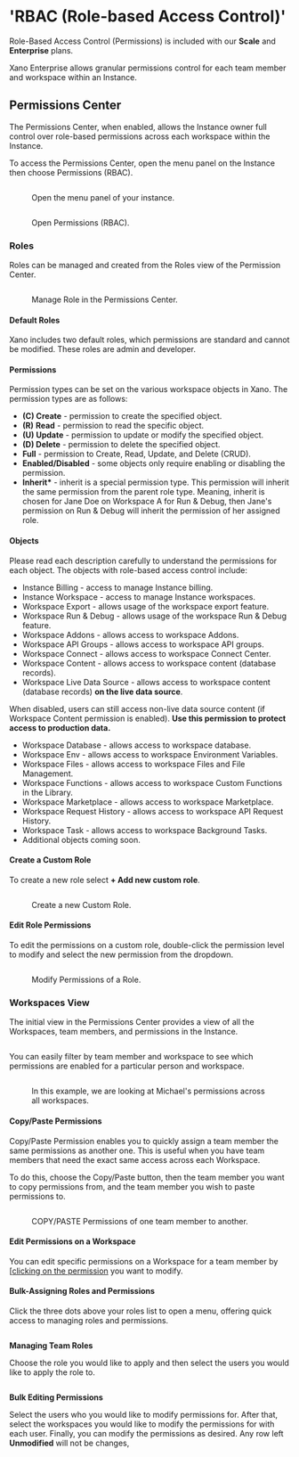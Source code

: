 # 'RBAC (Role-based Access Control)'

<Success>

Role-Based Access Control (Permissions) is included with our **Scale** and **Enterprise** plans.&#x20;

</Success>

Xano Enterprise allows granular permissions control for each team member and workspace within an Instance.

## Permissions Center

The Permissions Center, when enabled, allows the Instance owner full control over role-based permissions across each workspace within the Instance.

To access the Permissions Center, open the menu panel on the Instance then choose Permissions (RBAC).

<figure><img src="../..//assets/CleanShot 2023-04-19 at 16.49.04.png" alt="" /><figcaption><p>Open the menu panel of your instance.</p></figcaption></figure>

<figure><img src="../..//assets/CleanShot 2023-04-19 at 16.50.26.png" alt="" /><figcaption><p>Open Permissions (RBAC).</p></figcaption></figure>

### Roles

Roles can be managed and created from the Roles view of the Permission Center.

<figure><img src="../..//assets/CleanShot 2023-04-19 at 16.53.19.png" alt="" /><figcaption><p>Manage Role in the Permissions Center.</p></figcaption></figure>

#### Default Roles

Xano includes two default roles, which permissions are standard and cannot be modified. These roles are admin and developer.&#x20;

#### Permissions

Permission types can be set on the various workspace objects in Xano. The permission types are as follows:

* **(C) Create** - permission to create the specified object.
* **(R)** **Read** - permission to read the specific object.
* **(U) Update** - permission to update or modify the specified object.
* **(D) Delete** - permission to delete the specified object.
* **Full** - permission to Create, Read, Update, and Delete (CRUD).
* **Enabled/Disabled** - some objects only require enabling or disabling the permission.
* **Inherit\*** - inherit is a special permission type. This permission will inherit the same permission from the parent role type. Meaning, inherit is chosen for Jane Doe on Workspace A for Run & Debug, then Jane's permission on Run & Debug will inherit the permission of her assigned role.&#x20;

#### Objects

Please read each description carefully to understand the permissions for each object. The objects with role-based access control include:

* Instance Billing - access to manage Instance billing.
* Instance Workspace - access to manage Instance workspaces.
* Workspace Export - allows usage of the workspace export feature.
* Workspace Run & Debug -  allows usage of the workspace Run & Debug feature.
* Workspace Addons - allows access to workspace Addons.
* Workspace API Groups - allows access to workspace API groups.
* Workspace Connect - allows access to workspace Connect Center.
* Workspace Content - allows access to workspace content (database records).
* Workspace Live Data Source - allows access to workspace content (database records) **on the live data source**.&#x20;

<Info>

When disabled, users can still access non-live data source content (if Workspace Content permission is enabled). **Use this permission to protect access to production data.**

</Info>

* Workspace Database - allows access to workspace database.
* Workspace Env - allows access to workspace Environment Variables.
* Workspace Files - allows access to workspace Files and File Management.
* Workspace Functions - allows access to workspace Custom Functions in the Library.
* Workspace Marketplace - allows access to workspace Marketplace.
* Workspace Request History - allows access to workspace API Request History.
* Workspace Task - allows access to workspace Background Tasks.
* Additional objects coming soon.

#### Create a Custom Role

To create a new role select **+ Add new custom role**.

<figure><img src="../..//assets/CleanShot 2023-04-19 at 17.10.15.gif" alt="" /><figcaption><p>Create a new Custom Role.</p></figcaption></figure>

#### Edit Role Permissions

To edit the permissions on a custom role, double-click the permission level to modify and select the new permission from the dropdown.&#x20;

<figure><img src="../..//assets/CleanShot 2023-04-19 at 17.13.00.gif" alt="" /><figcaption><p>Modify Permissions of a Role.</p></figcaption></figure>

### Workspaces View

The initial view in the Permissions Center provides a view of all the Workspaces, team members, and permissions in the Instance.

<figure><img src="../..//assets/CleanShot 2023-05-03 at 15.43.00.png" alt="" /><figcaption></figcaption></figure>

You can easily filter by team member and workspace to see which permissions are enabled for a particular person and workspace.&#x20;

<figure><img src="../..//assets/CleanShot 2023-05-03 at 15.43.51.png" alt="" /><figcaption><p>In this example, we are looking at Michael's permissions across all workspaces.</p></figcaption></figure>

#### **Copy/Paste Permissions**&#x20;

Copy/Paste Permission enables you to quickly assign a team member the same permissions as another one. This is useful when you have team members that need the exact same access across each Workspace.&#x20;

To do this, choose the Copy/Paste button, then the team member you want to copy permissions from, and the team member you wish to paste permissions to.&#x20;

<figure><img src="../..//assets/CleanShot 2023-05-03 at 15.40.04.png" alt="" /><figcaption><p>COPY/PASTE Permissions of one team member to another.</p></figcaption></figure>

#### Edit Permissions on a Workspace

You can edit specific permissions on a Workspace for a team member by [[clicking on the permission](rbac-role-based-access-control.md#edit-role-permissions) you want to modify.&#x20;

#### Bulk-Assigning Roles and Permissions

Click the three dots above your roles list to open a menu, offering quick access to managing roles and permissions.

<figure><img src="../..//assets/CleanShot 2023-05-22 at 12.54.51.png" alt="" /><figcaption></figcaption></figure>

**Managing Team Roles**

Choose the role you would like to apply and then select the users you would like to apply the role to.

<figure><img src="../..//assets/CleanShot 2023-05-22 at 12.56.12.png" alt="" /><figcaption></figcaption></figure>

**Bulk Editing Permissions**

Select the users who you would like to modify permissions for. After that, select the workspaces you would like to modify the permissions for with each user. Finally, you can modify the permissions as desired. Any row left **Unmodified** will not be changes,&#x20;

<figure><img src="../..//assets/CleanShot 2023-05-22 at 12.58.20.png" alt="" /><figcaption></figcaption></figure>